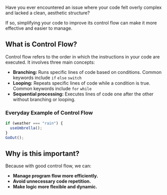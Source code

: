Have you ever encountered an issue where your code felt overly complex and lacked a clean, aesthetic structure?

If so, simplifying your code to improve its control flow can make it more effective and easier to manage.

## What is Control Flow?

Control flow refers to the order in which the instructions in your code are executed. It involves three main concepts:

- **Branching:** Runs specific lines of code based on conditions. Common keywords include `if` `else` `switch`
- **Looping:** Repeats specific lines of code while a condition is true. Common keywords include `for` `while`
- **Sequential processing:** Executes lines of code one after the other without branching or looping.

### Everyday Example of Control Flow

```js
if (weather === "rain") {
  useUmbrella();
}
GoOut();
```

## Why is this important?

Because with good control flow, we can:

- **Manage program flow more efficiently.**
- **Avoid unnecessary code repetition.**
- **Make logic more flexible and dynamic.**
